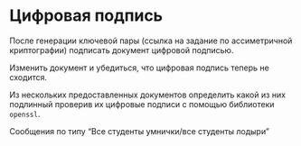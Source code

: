 # Цифровая подпись

После генерации ключевой пары (ссылка на задание по ассиметричной криптографии) подписать документ цифровой подписью.

Изменить документ и убедиться, что цифровая подпись теперь не сходится.

Из нескольких предоставленных документов определить какой из них подлинный проверив их цифровые подписи с помощью библиотеки `openssl`.

Сообщения по типу "Все студенты умнички/все студенты лодыри”